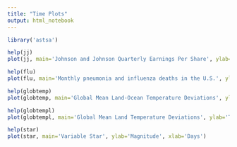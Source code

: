 ```yaml
---
title: "Time Plots"
output: html_notebook
---
```



```r
library('astsa')
```

```r
help(jj)
plot(jj, main='Johnson and Johnson Quarterly Earnings Per Share', ylab='Earnings', xlab='Quarters', type='o')
```
```r
help(flu)
plot(flu, main='Monthly pneumonia and influenza deaths in the U.S.', ylab='Number of Deaths per 10,000 People', xlab='Months', type='o')
```
```r
help(globtemp)
plot(globtemp, main='Global Mean Land-Ocean Temperature Deviations', ylab='Temperature Deviations', xlab='Years')
```
```r
help(globtempl)
plot(globtempl, main='Global Mean Land Temperature Deviations', ylab='Temperature Deviations', xlab='Years')
```
```r
help(star)
plot(star, main='Variable Star', ylab='Magnitude', xlab='Days')
```
